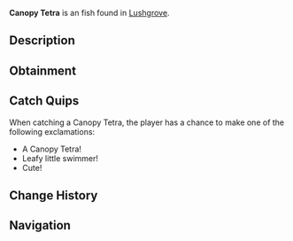 {{FishInfobox
|image          = Canopy Tetra.png
|rarity         = Uncommon
|sea            = Second Sea
|location       = [[Lushgrove]]
|sublocation    = 
|sources        = Fishing Rod
|radar_location = 
|prog_speed     = -2
|xp             = 50
|weather        = Clear
|time           = Day
|season         = Winter
|bait           = Flakes
|base_weight    = 16
|base_value     = 100
|weight_range   = 10
|base_chance    = 80
|base_resil     = 60
}}
'''Canopy Tetra''' is an {{Rarity|Uncommon}} fish found in [[Lushgrove]].

== Description ==
{{Description|A light green fish with yellow fins and a faint blue shimmer, flitting like a leaf in the canopy’s shade.|Bestiary Entry}}

== Obtainment ==
{{Description|It dances under the crisp light of a frozen dawn.|Bestiary Hint}}
{{Fish Availability|
Lushgrove
|top_rods      = 
Free Spirit Rod\200421.52\12929.8;
Azure Of Lagoon\188978.98\12240.33;
Trident Rod\188421.17\16950.64;
Leviathan's Fang Rod\187576.22\17201.43;
Firefly Rod\169118.25\17169.08;
Plastic Rod\145362.94\18978.92;
Fischer's Rod\145918.57\19101.8;
Candy Cane Rod\141154.14\14493.92;
Nocturnal Rod\90504.77\87508.56;
Blazebringer Rod\165951.25\15734.1;
Verdant Shear Rod\165281.14\16308.31;
No-Life Rod\155630.14\14676.23;
Seraphic Rod\144756.06\13022.46;
Ethereal Prism Rod\144738.39\13934.7;
Challenger's Rod\140510.01\13178.7;
Depthseeker Rod\139753.89\13861.18;
Rod Of The Forgotten Fang\138420.94\12508.58;
Avalanche Rod\138031.32\13735.3;
Volcanic Rod\136722.57\13139.77;
Rod Of The Exalted One\136637.28\12363.94;
Zeus Rod\136084.21\13078.42;
Rod Of The Depths\136071.74\12483.09;
Steady Rod\126477.17\11329.65
|recommended   = Free Spirit Rod
}}

== Catch Quips ==
When catching a Canopy Tetra, the player has a chance to make one of the following exclamations:
* A Canopy Tetra!
* Leafy little swimmer!
* Cute!

== Change History ==
{{Change History|{{subst:Current Version}}}}

== Navigation ==
{{Fish Navbox|Lushgrove}}